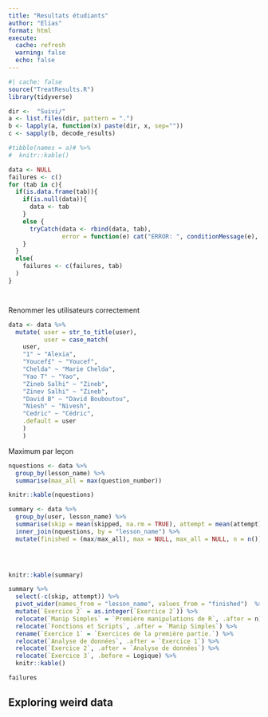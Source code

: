 ```yaml
---
title: "Resultats étudiants"
author: "Elias"
format: html
execute: 
  cache: refresh
  warning: false
  echo: false
---
```


<!-- Exercice 1 de Yanis Medjnoun : il manque toujours une lettre. -->

```r
#| cache: false
source("TreatResults.R")
library(tidyverse)
```

```r
dir <-  "Suivi/"
a <- list.files(dir, pattern = ".")
b <- lapply(a, function(x) paste(dir, x, sep=""))
c <- sapply(b, decode_results)

#tibble(names = a)# %>% 
#  knitr::kable()
```

```r
data <- NULL
failures <- c()
for (tab in c){
  if(is.data.frame(tab)){
    if(is.null(data)){
      data <- tab
    }
    else {
      tryCatch(data <- rbind(data, tab),
               error = function(e) cat("ERROR: ", conditionMessage(e), "\n"))
    }
  }
  else(
    failures <- c(failures, tab)
  )
}




```
Renommer les utilisateurs correctement

```r
data <- data %>% 
  mutate( user = str_to_title(user),
          user = case_match(
    user,
    "1" ~ "Alexia",
    "Youcef£" ~ "Youcef",
    "Chelda" ~ "Marie Chelda",
    "Yao T" ~ "Yao",
    "Zineb Salhi" ~ "Zineb",
    "Zinev Salhi" ~ "Zineb",
    "David B" ~ "David Bouboutou",
    "Niesh" ~ "Nivesh",
    "Cedric" ~ "Cédric",
    .default = user
    )
    )
```

Maximum par leçon

```r
nquestions <- data %>%
  group_by(lesson_name) %>% 
  summarise(max_all = max(question_number))

knitr::kable(nquestions)
```


```r
summary <- data %>%
  group_by(user, lesson_name) %>%
  summarise(skip = mean(skipped, na.rm = TRUE), attempt = mean(attempt), max = (max(question_number))) %>% 
  inner_join(nquestions, by = "lesson_name") %>% 
  mutate(finished = (max/max_all), max = NULL, max_all = NULL, n = n())


  

knitr::kable(summary)
```

```r
summary %>%
  select(-c(skip, attempt)) %>% 
  pivot_wider(names_from = "lesson_name", values_from = "finished")  %>% 
  mutate(`Exercice 2` = as.integer(`Exercice 2`)) %>% 
  relocate(`Manip Simples` = `Première manipulations de R`, .after = n) %>% 
  relocate(`Fonctions et Scripts`, .after = `Manip Simples`) %>% 
  rename(`Exercice 1` = `Exercices de la première partie.`) %>% 
  relocate(`Analyse de données`, .after = `Exercice 1`) %>% 
  relocate(`Exercice 2`, .after = `Analyse de données`) %>% 
  relocate(`Exercice 3`, .before = Logique) %>% 
  knitr::kable()
```


```r
failures
```


## Exploring weird data




